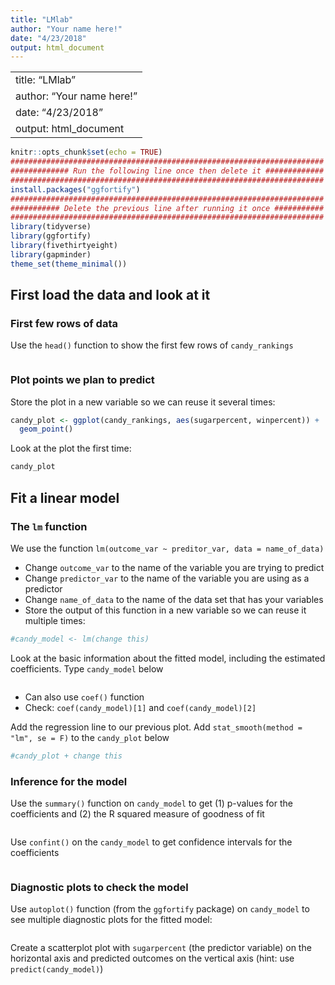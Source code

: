 ```yaml
---
title: "LMlab"
author: "Your name here!"
date: "4/23/2018"
output: html_document
---
```

---
title: "LMlab"
author: "Your name here!"
date: "4/23/2018"
output: html_document
---

```r
knitr::opts_chunk$set(echo = TRUE)
######################################################################
############# Run the following line once then delete it #############
######################################################################
install.packages("ggfortify")
######################################################################
########### Delete the previous line after running it once ###########
######################################################################
library(tidyverse)
library(ggfortify)
library(fivethirtyeight)
library(gapminder)
theme_set(theme_minimal())
```

## First load the data and look at it

### First few rows of data

Use the `head()` function to show the first few rows of `candy_rankings`

```r

```

### Plot points we plan to predict

Store the plot in a new variable so we can reuse it several times:

```r
candy_plot <- ggplot(candy_rankings, aes(sugarpercent, winpercent)) +
  geom_point() 
```

Look at the plot the first time:

```r
candy_plot
```

## Fit a linear model

### The `lm` function

We use the function `lm(outcome_var ~ preditor_var, data = name_of_data)`

- Change `outcome_var` to the name of the variable you are trying to predict
- Change `predictor_var` to the name of the variable you are using as a predictor
- Change `name_of_data` to the name of the data set that has your variables
- Store the output of this function in a new variable so we can reuse it multiple times:

```r
#candy_model <- lm(change this)
```

Look at the basic information about the fitted model, including the estimated coefficients. Type `candy_model` below

```r

```
- Can also use `coef()` function
- Check: `coef(candy_model)[1]` and `coef(candy_model)[2]`

Add the regression line to our previous plot. Add `stat_smooth(method = "lm", se = F)` to the `candy_plot` below

```r
#candy_plot + change this
```

### Inference for the model

Use the `summary()` function on `candy_model` to get (1) p-values for the coefficients and (2) the R squared measure of goodness of fit

```r

```

Use `confint()` on the `candy_model` to get confidence intervals for the coefficients

```r

```

### Diagnostic plots to check the model

Use `autoplot()` function (from the `ggfortify` package) on `candy_model` to see multiple diagnostic plots for the fitted model:

```r

```

Create a scatterplot plot with `sugarpercent` (the predictor variable) on the horizontal axis and predicted outcomes on the vertical axis (hint: use `predict(candy_model)`)

```r

```

